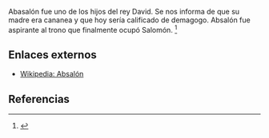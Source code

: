 Abasalón fue uno de los hijos del rey David. Se nos informa de que su madre era cananea y que hoy sería calificado de demagogo. Absalón fue aspirante al trono que finalmente ocupó Salomón. <ref name="n0">{{lib|LU|97|9|15}}</ref> 

== Enlaces externos ==

* [https://es.wikipedia.org/wiki/Absalón Wikipedia: Absalón]


== Referencias ==

<references/>
